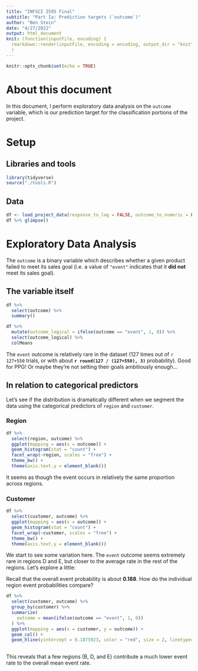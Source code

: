 ```yaml
---
title: "INFSCI 2595 Final"
subtitle: "Part Ia: Prediction targets (`outcome`)"
author: "Ben Stein"
date: "4/27/2022"
output: html_document
knit: (function(inputFile, encoding) {
  rmarkdown::render(inputFile, encoding = encoding, output_dir = "knit") }
  )
---
```


```r
knitr::opts_chunk$set(echo = TRUE)
```

# About this document

In this document, I perform exploratory data analysis on the `outcome` variable, which is our prediction target for the classification portions of the project.

# Setup

## Libraries and tools

```r
library(tidyverse)
source("./tools.R")
```

## Data

```r
df <- load_project_data(response_to_log = FALSE, outcome_to_numeric = FALSE)
df %>% glimpse()
```

# Exploratory Data Analysis

The `outcome` is a binary variable which describes whether a given product failed to meet its sales goal (i.e. a value of `"event"` indicates that it **did not** meet its sales goal).

## The variable itself

```r
df %>% 
  select(outcome) %>%
  summary()
```


```r
df %>% 
  mutate(outcome_logical = ifelse(outcome == "event", 1, 0)) %>%
  select(outcome_logical) %>%
  colMeans
```

The `event` outcome is relatively rare in the dataset (127 times out of `r 127+550` trials, or with about **`r round(127 / (127+550), 3)`** probability). Good for PPG! Or maybe they're not setting their goals ambitiously enough...


## In relation to categorical predictors

Let's see if the distribution is dramatically different when we segment the data using the categorical predictors of `region` and `customer`.

### Region

```r
df %>%
  select(region, outcome) %>%
  ggplot(mapping = aes(x = outcome)) + 
  geom_histogram(stat = "count") +
  facet_wrap(~region, scales = "free") + 
  theme_bw() +
  theme(axis.text.y = element_blank())
```

It seems as though the event occurs in relatively the same proportion across regions.

### Customer

```r
df %>%
  select(customer, outcome) %>%
  ggplot(mapping = aes(x = outcome)) + 
  geom_histogram(stat = "count") +
  facet_wrap(~customer, scales = "free") + 
  theme_bw() +
  theme(axis.text.y = element_blank())
```

We start to see some variation here. The `event` outcome seems extremely rare in regions D and E, but closer to the average rate in the rest of the regions. Let's explore a little:

Recall that the overall event probability is about **0.188**. How do the individual region event probabilities compare?

```r
df %>%
  select(customer, outcome) %>%
  group_by(customer) %>%
  summarize(
    outcome = mean(ifelse(outcome == "event", 1, 0))
  ) %>%
  ggplot(mapping = aes(x = customer, y = outcome)) +
  geom_col() + 
  geom_hline(yintercept = 0.1875923, color = "red", size = 2, linetype=2)
  
```

This reveals that a few regions (B, D, and E) contribute a much lower event rate to the overall mean event rate.


